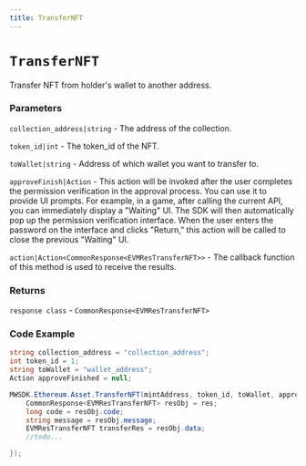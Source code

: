 ```yaml
---
title: TransferNFT
---
```


# `TransferNFT`

Transfer NFT from holder's wallet to another address.
### Parameters
`collection_address|string` -  The address of the collection.

`token_id|int` - The token_id of the NFT.

`toWallet|string` - Address of which wallet you want to transfer to.

`approveFinish|Action` - This action will be invoked after the user completes the permission verification in the approval process. You can use it to provide UI prompts. For example, in a game, after calling the current API, you can immediately display a "Waiting" UI. The SDK will then automatically pop up the permission verification interface. When the user enters the password on the interface and clicks "Return," this action will be called to close the previous "Waiting" UI.

`action|Action<CommonResponse<EVMResTransferNFT>>` - The callback function of this method is used to receive the results.

### Returns
`response class` - `CommonResponse<EVMResTransferNFT>`

### Code Example
```csharp
string collection_address = "collection_address";
int token_id = 1;
string toWallet = "wallet_address";
Action approveFinished = null;

MWSDK.Ethereum.Asset.TransferNFT(mintAddress, token_id, toWallet, approveFinished, (res) => {
    CommonResponse<EVMResTransferNFT> resObj = res;
    long code = resObj.code;
    string message = resObj.message;
    EVMResTransferNFT transferRes = resObj.data;
    //todo...

});
```